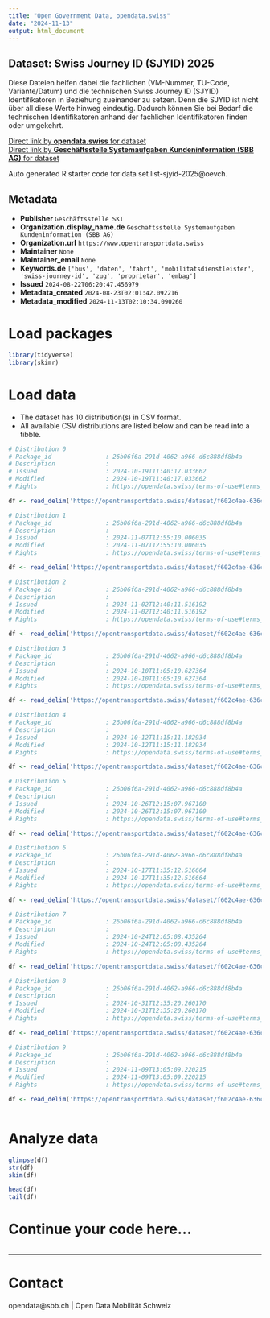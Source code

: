 ```yaml
---
title: "Open Government Data, opendata.swiss"
date: "2024-11-13"
output: html_document
---
```


## Dataset: Swiss Journey ID (SJYID) 2025

Diese Dateien helfen dabei die fachlichen (VM-Nummer, TU-Code, Variante/Datum) und die technischen Swiss Journey ID (SJYID) Identifikatoren in Beziehung zueinander zu setzen. Denn die SJYID ist nicht über all diese Werte hinweg eindeutig. Dadurch können Sie bei Bedarf die technischen Identifikatoren anhand der fachlichen Identifikatoren finden oder umgekehrt.

[Direct link by **opendata.swiss** for dataset](https://opendata.swiss/de/dataset/swiss-journey-id-sjyid-2025)<br>
[Direct link by **Geschäftsstelle Systemaufgaben Kundeninformation (SBB AG)** for dataset](https://opentransportdata.swiss/dataset/list-sjyid-2025)

Auto generated R starter code for data set list-sjyid-2025@oevch.

## Metadata

- **Publisher** `Geschäftsstelle SKI`
- **Organization.display_name.de** `Geschäftsstelle Systemaufgaben Kundeninformation (SBB AG)`
- **Organization.url** `https://www.opentransportdata.swiss`
- **Maintainer** `None`
- **Maintainer_email** `None`
- **Keywords.de** `['bus', 'daten', 'fahrt', 'mobilitatsdienstleister', 'swiss-journey-id', 'zug', 'proprietar', 'embag']`
- **Issued** `2024-08-22T06:20:47.456979`
- **Metadata_created** `2024-08-23T02:01:42.092216`
- **Metadata_modified** `2024-11-13T02:10:34.090260`


# Load packages

```r

library(tidyverse)
library(skimr)

```

# Load data

-   The dataset has 10 distribution(s) in CSV format.
-   All available CSV distributions are listed below and can be read into a tibble.

```r

# Distribution 0
# Package_id               : 26b06f6a-291d-4062-a966-d6c888df8b4a
# Description              : 
# Issued                   : 2024-10-19T11:40:17.033662
# Modified                 : 2024-10-19T11:40:17.033662
# Rights                   : https://opendata.swiss/terms-of-use#terms_by

df <- read_delim('https://opentransportdata.swiss/dataset/f602c4ae-636c-4bd7-aa8e-0c31ba9aeea8/resource/dc323170-1dcd-4db3-8b2e-8cfbc445f232/download/listing-sjyid-fp-2025-202410182200.csv')

# Distribution 1
# Package_id               : 26b06f6a-291d-4062-a966-d6c888df8b4a
# Description              : 
# Issued                   : 2024-11-07T12:55:10.006035
# Modified                 : 2024-11-07T12:55:10.006035
# Rights                   : https://opendata.swiss/terms-of-use#terms_by

df <- read_delim('https://opentransportdata.swiss/dataset/f602c4ae-636c-4bd7-aa8e-0c31ba9aeea8/resource/32f74e22-ff0c-4202-b411-9c542ded8c70/download/listing-sjyid-fp-2025-202411062200.csv')

# Distribution 2
# Package_id               : 26b06f6a-291d-4062-a966-d6c888df8b4a
# Description              : 
# Issued                   : 2024-11-02T12:40:11.516192
# Modified                 : 2024-11-02T12:40:11.516192
# Rights                   : https://opendata.swiss/terms-of-use#terms_by

df <- read_delim('https://opentransportdata.swiss/dataset/f602c4ae-636c-4bd7-aa8e-0c31ba9aeea8/resource/35e474aa-4fe3-4029-9b69-77a102ef9318/download/listing-sjyid-fp-2025-202411012201.csv')

# Distribution 3
# Package_id               : 26b06f6a-291d-4062-a966-d6c888df8b4a
# Description              : 
# Issued                   : 2024-10-10T11:05:10.627364
# Modified                 : 2024-10-10T11:05:10.627364
# Rights                   : https://opendata.swiss/terms-of-use#terms_by

df <- read_delim('https://opentransportdata.swiss/dataset/f602c4ae-636c-4bd7-aa8e-0c31ba9aeea8/resource/23442dc6-6ce3-468f-a03c-86d54b713a29/download/listing-sjyid-fp-2025-202410092200.csv')

# Distribution 4
# Package_id               : 26b06f6a-291d-4062-a966-d6c888df8b4a
# Description              : 
# Issued                   : 2024-10-12T11:15:11.182934
# Modified                 : 2024-10-12T11:15:11.182934
# Rights                   : https://opendata.swiss/terms-of-use#terms_by

df <- read_delim('https://opentransportdata.swiss/dataset/f602c4ae-636c-4bd7-aa8e-0c31ba9aeea8/resource/c7053d86-a456-40c3-a5cd-6674707ca72a/download/listing-sjyid-fp-2025-202410112201.csv')

# Distribution 5
# Package_id               : 26b06f6a-291d-4062-a966-d6c888df8b4a
# Description              : 
# Issued                   : 2024-10-26T12:15:07.967100
# Modified                 : 2024-10-26T12:15:07.967100
# Rights                   : https://opendata.swiss/terms-of-use#terms_by

df <- read_delim('https://opentransportdata.swiss/dataset/f602c4ae-636c-4bd7-aa8e-0c31ba9aeea8/resource/324c6187-b98d-428a-94cf-a95e42c080e7/download/listing-sjyid-fp-2025-202410252201.csv')

# Distribution 6
# Package_id               : 26b06f6a-291d-4062-a966-d6c888df8b4a
# Description              : 
# Issued                   : 2024-10-17T11:35:12.516664
# Modified                 : 2024-10-17T11:35:12.516664
# Rights                   : https://opendata.swiss/terms-of-use#terms_by

df <- read_delim('https://opentransportdata.swiss/dataset/f602c4ae-636c-4bd7-aa8e-0c31ba9aeea8/resource/803611f7-e2a7-4eea-a5d4-fd4bff3b75e6/download/listing-sjyid-fp-2025-202410162200.csv')

# Distribution 7
# Package_id               : 26b06f6a-291d-4062-a966-d6c888df8b4a
# Description              : 
# Issued                   : 2024-10-24T12:05:08.435264
# Modified                 : 2024-10-24T12:05:08.435264
# Rights                   : https://opendata.swiss/terms-of-use#terms_by

df <- read_delim('https://opentransportdata.swiss/dataset/f602c4ae-636c-4bd7-aa8e-0c31ba9aeea8/resource/7d20c523-fd6d-42b8-9771-bd3dcc7d3265/download/listing-sjyid-fp-2025-202410232200.csv')

# Distribution 8
# Package_id               : 26b06f6a-291d-4062-a966-d6c888df8b4a
# Description              : 
# Issued                   : 2024-10-31T12:35:20.260170
# Modified                 : 2024-10-31T12:35:20.260170
# Rights                   : https://opendata.swiss/terms-of-use#terms_by

df <- read_delim('https://opentransportdata.swiss/dataset/f602c4ae-636c-4bd7-aa8e-0c31ba9aeea8/resource/b7bd72b6-0f9a-4d75-be84-0cfcd0f0fade/download/listing-sjyid-fp-2025-202410302200.csv')

# Distribution 9
# Package_id               : 26b06f6a-291d-4062-a966-d6c888df8b4a
# Description              : 
# Issued                   : 2024-11-09T13:05:09.220215
# Modified                 : 2024-11-09T13:05:09.220215
# Rights                   : https://opendata.swiss/terms-of-use#terms_by

df <- read_delim('https://opentransportdata.swiss/dataset/f602c4ae-636c-4bd7-aa8e-0c31ba9aeea8/resource/4c499a03-9195-4f33-b32f-6dfdf53f87ff/download/listing-sjyid-fp-2025-202411082200.csv')



```

# Analyze data

```r

glimpse(df)
str(df)
skim(df)

head(df)
tail(df)

```

# Continue your code here...

```r

```

------------------------------------------------------------------------

# Contact

opendata@sbb.ch | Open Data Mobilität Schweiz
